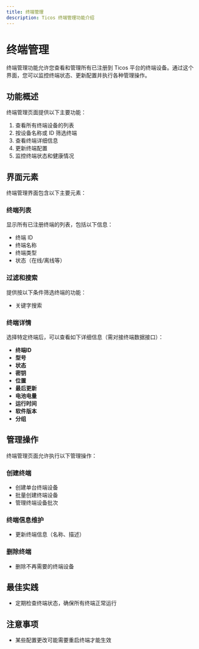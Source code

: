 ```yaml
---
title: 终端管理
description: Ticos 终端管理功能介绍
---
```


# 终端管理

终端管理功能允许您查看和管理所有已注册到 Ticos 平台的终端设备。通过这个界面，您可以监控终端状态、更新配置并执行各种管理操作。

## 功能概述

终端管理页面提供以下主要功能：

1. 查看所有终端设备的列表
2. 按设备名称或 ID 筛选终端
3. 查看终端详细信息
4. 更新终端配置
5. 监控终端状态和健康情况

## 界面元素

终端管理界面包含以下主要元素：

### 终端列表

显示所有已注册终端的列表，包括以下信息：
- 终端 ID
- 终端名称
- 终端类型
- 状态（在线/离线等）

### 过滤和搜索

提供按以下条件筛选终端的功能：
- 关键字搜索

### 终端详情

选择特定终端后，可以查看如下详细信息（需对接终端数据接口）：

- **终端ID**
- **型号**
- **状态**
- **密钥**
- **位置**
- **最后更新**
- **电池电量**
- **运行时间**
- **软件版本**
- **分组**

## 管理操作

终端管理页面允许执行以下管理操作：

### 创建终端

- 创建单台终端设备
- 批量创建终端设备
- 管理终端设备批次

### 终端信息维护

- 更新终端信息（名称、描述）

### 删除终端

- 删除不再需要的终端设备

## 最佳实践

- 定期检查终端状态，确保所有终端正常运行

## 注意事项

- 某些配置更改可能需要重启终端才能生效
